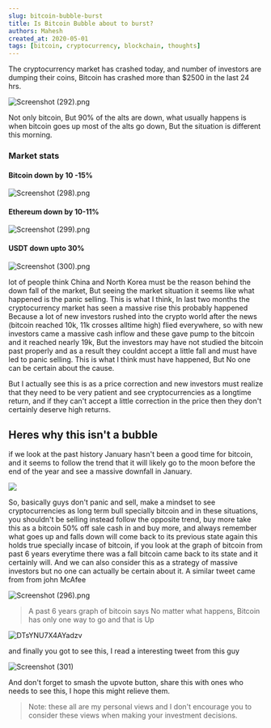 ```yaml
---
slug: bitcoin-bubble-burst
title: Is Bitcoin Bubble about to burst?
authors: Mahesh
created_at: 2020-05-01
tags: [bitcoin, cryptocurrency, blockchain, thoughts]
---
```


<!-- truncate -->

The cryptocurrency market has crashed today, and number of investors are dumping their coins, Bitcoin has crashed more than $2500 in the last 24 hrs.

![Screenshot (292).png](<https://steemitimages.com/DQmatSz4tsavdXkW4yY7ijkf2WoDHDVEffmWgmgvhGjoQ7n/Screenshot%20(292).png>)

Not only bitcoin, But 90% of the alts are down, what usually happens is when bitcoin goes up most of the alts go down, But the situation is different this morning.

### Market stats

#### Bitcoin down by 10 -15%

![Screenshot (298).png](<https://steemitimages.com/DQmSH192Hxd34r2rCgNBemRCYRJ9Dixh21Qp5n5Y1DRFCbx/Screenshot%20(298).png>)

#### Ethereum down by 10-11%

![Screenshot (299).png](<https://steemitimages.com/DQmaCfWCdfPJVbQRjP28CNuCvMuAfPRp8tBWnGcfa7BkGzx/Screenshot%20(299).png>)

#### USDT down upto 30%

![Screenshot (300).png](<https://steemitimages.com/DQmdF2nUX1WhycVUexfyXpE6JNMEMc7hF9ZDGbtxyy9Hjkx/Screenshot%20(300).png>)

lot of people think China and North Korea must be the reason behind the down fall of the market, But seeing the market situation it seems like what happened is the panic selling. This is what I think, In last two months the cryptocurrency market has seen a massive rise this probably happened Because a lot of new investors rushed into the crypto world after the news (bitcoin reached 10k, 11k crosses alltime high) flied everywhere, so with new investors came a massive cash inflow and these gave pump to the bitcoin and it reached nearly 19k, But the investors may have not studied the bitcoin past properly and as a result they couldnt accept a little fall and must have led to panic selling. This is what I think must have happened, But No one can be certain about the cause.

But I actually see this is as a price correction and new investors must realize that they need to be very patient and see cryptocurrencies as a longtime return, and if they can't accept a little correction in the price then they don't certainly deserve high returns.

## Heres why this isn't a bubble

if we look at the past history January hasn't been a good time for bitcoin, and it seems to follow the trend that it will likely go to the moon before the end of the year and see a massive downfall in January.

![](https://steemitimages.com/DQmdwjXnpzeLqfyuKHc9fLihy5wqrpMB7WDEugsCf2F3sjB/DTsXFxqU0AEnNvR.jpg)

So, basically guys don't panic and sell, make a mindset to see cryptocurrencies as long term bull specially bitcoin and in these situations, you shouldn't be selling instead follow the opposite trend, buy more take this as a bitcoin 50% off sale cash in and buy more, and always remember what goes up and falls down will come back to its previous state again this holds true specially incase of bitcoin, if you look at the graph of bitcoin from past 6 years everytime there was a fall bitcoin came back to its state and it certainly will. And we can also consider this as a strategy of massive investors but no one can actually be certain about it. A similar tweet came from from john McAfee

![Screenshot (296).png](<https://steemitimages.com/DQmeuD8iCGs5KivrLUvPYrzEwqMZ3VEkP7F8fhx4vTdfPEo/Screenshot%20(296).png>)

> A past 6 years graph of bitcoin says No matter what happens, Bitcoin has only one way to go and that is Up

![DTsYNU7X4AYadzv](https://steemitimages.com/DQmbQCEPcLvifXxaSzpd2CSnVEcfSH8z9PRUscwhR96SiDv/DTsYNU7X4AYadzv.jpg)

and finally you got to see this, I read a interesting tweet from this guy

![Screenshot (301)](<https://steemitimages.com/DQmTVKKmmRzD8jEmZtKxW781ybMX1oue6eNHXtVFMvtuDky/Screenshot%20(301).png>)

And don't forget to smash the upvote button, share this with ones who needs to see this, I hope this might relieve them.

> Note: these all are my personal views and I don't encourage you to consider these views when making your investment decisions.
